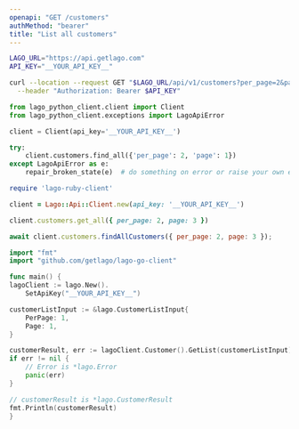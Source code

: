 ```yaml
---
openapi: "GET /customers"
authMethod: "bearer"
title: "List all customers"
---
```


<RequestExample>

```bash cURL
LAGO_URL="https://api.getlago.com"
API_KEY="__YOUR_API_KEY__"

curl --location --request GET "$LAGO_URL/api/v1/customers?per_page=2&page=1" \
  --header "Authorization: Bearer $API_KEY"
```

```python Python
from lago_python_client.client import Client
from lago_python_client.exceptions import LagoApiError

client = Client(api_key='__YOUR_API_KEY__')

try:
    client.customers.find_all({'per_page': 2, 'page': 1})
except LagoApiError as e:
    repair_broken_state(e)  # do something on error or raise your own exception
```

```ruby Ruby
require 'lago-ruby-client'

client = Lago::Api::Client.new(api_key: '__YOUR_API_KEY__')

client.customers.get_all({ per_page: 2, page: 3 })
```

```js Javascript
await client.customers.findAllCustomers({ per_page: 2, page: 3 });
```

```go Go
import "fmt"
import "github.com/getlago/lago-go-client"

func main() {
lagoClient := lago.New().
    SetApiKey("__YOUR_API_KEY__")

customerListInput := &lago.CustomerListInput{
    PerPage: 1,
    Page: 1,
}

customerResult, err := lagoClient.Customer().GetList(customerListInput)
if err != nil {
    // Error is *lago.Error
    panic(err)
}

// customerResult is *lago.CustomerResult
fmt.Println(customerResult)
}
```

</RequestExample>
